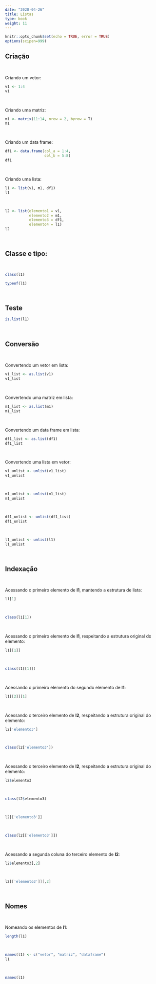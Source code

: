 ```yaml
---
date: "2020-04-26"
title: Listas
type: book
weight: 11
---
```


```r
knitr::opts_chunk$set(echo = TRUE, error = TRUE)
options(scipen=999)
```

## Criação

<br>

Criando um vetor:
```r
v1 <- 1:4
v1
```

<br>

Criando uma matriz:
```r
m1 <- matrix(11:14, nrow = 2, byrow = T)
m1
```

<br>

Criando um data frame:
```r
df1 <- data.frame(col_a = 1:4,
                  col_b = 5:8)
df1
```

<br>

Criando uma lista:
```r
l1 <- list(v1, m1, df1)
l1
```

<br>

```r
l2 <- list(elemento1 = v1,
           elemento2 = m1,
           elemento3 = df1,
           elemento4 = l1)
l2
```

<br>

## Classe e tipo:

<br>

```r
class(l1)
```

```r
typeof(l1)
```

<br>

## Teste

```r
is.list(l1)
```

<br>

## Conversão

<br>

Convertendo um vetor em lista:
```r
v1_list <- as.list(v1)
v1_list
```

<br>

Convertendo uma matriz em lista:
```r
m1_list <- as.list(m1)
m1_list
```

<br>

Convertendo um data frame em lista:
```r
df1_list <- as.list(df1)
df1_list
```

<br>

Convertendo uma lista em vetor:
```r
v1_unlist <- unlist(v1_list)
v1_unlist
```

<br>

```r
m1_unlist <- unlist(m1_list)
m1_unlist
```

<br>

```r
df1_unlist <- unlist(df1_list)
df1_unlist
```

<br>

```r
l1_unlist <- unlist(l1)
l1_unlist
```

<br>

## Indexação

<br>

Acessando o primeiro elemento de <b>l1</b>, mantendo a estrutura de lista:
```r
l1[1]
```

<br>

```r
class(l1[1])
```

<br>

Acessando o primeiro elemento de <b>l1</b>, respeitando a estrutura original do elemento:
```r
l1[[1]]
```

<br>

```r
class(l1[[1]])
```

<br>

Acessando o primeiro elemento do segundo elemento de <b>l1</b>:
```r
l1[[2]][1]
```

<br>

Acessando o terceiro elemento de <b>l2</b>, respeitando a estrutura original do elemento:
```r
l2['elemento3']
```

<br>

```r
class(l2['elemento3'])
```

<br>

Acessando o terceiro elemento de <b>l2</b>, respeitando a estrutura original do elemento:
```r
l2$elemento3
```

<br>

```r
class(l2$elemento3)
```

<br>

```r
l2[['elemento3']]
```

<br>

```r
class(l2[['elemento3']])
```

<br>

Acessando a segunda coluna do terceiro elemento de <b>l2</b>:
```r
l2$elemento3[,2]
```

<br>

```r
l2[['elemento3']][,2]
```

<br>

## Nomes

<br>

Nomeando os elementos de <b>l1</b>:
```r
length(l1)
```

<br>

```r
names(l1) <- c("vetor", "matriz", "dataframe")
l1
```

<br>

```r
names(l1)
```